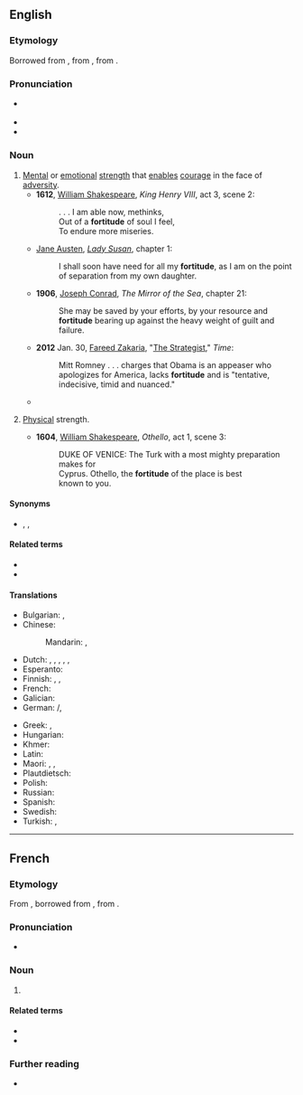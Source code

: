 ==English==

===Etymology===
{{root|en|ine-pro|*bʰerǵʰ-}}
Borrowed from {{bor|en|fro|-}}, from {{der|en|la|fortitūdō||bravery, strength}}, from {{m|la|fortis||brave, strong}}.

===Pronunciation===
* {{a|RP}} {{IPA|en|/ˈfɔːtɪtjuːd/}}
* {{audio|en|LL-Q1860 (eng)-Vealhurl-fortitude.wav|Audio (UK)}}
* {{hyphenation|en|for|ti|tude}}

===Noun===
{{en-noun|~}}

# [[mental|Mental]] or [[emotional]] [[strength]] that [[enable]]s [[courage]] in the face of [[adversity]].
#* '''1612''', [[w:William Shakespeare|William Shakespeare]], ''King Henry VIII'', act 3, scene 2:
#*: . . . I am able now, methinks,
#*: Out of a '''fortitude''' of soul I feel,
#*: To endure more miseries.
#* {{circa|1794}} [[w:Jane Austen|Jane Austen]], ''[[w:Lady Susan|Lady Susan]]'', chapter 1:
#*: I shall soon have need for all my '''fortitude''', as I am on the point of separation from my own daughter.
#* '''1906''', [[w:Joseph Conrad|Joseph Conrad]], ''The Mirror of the Sea'', chapter 21:
#*: She may be saved by your efforts, by your resource and '''fortitude''' bearing up against the heavy weight of guilt and failure.
#* '''2012 ''' Jan. 30, [[w:Fareed Zakaria|Fareed Zakaria]], "[http://www.time.com/time/magazine/article/0,9171,2104842,00.html The Strategist]," ''Time'':
#*: Mitt Romney . . . charges that Obama is an appeaser who apologizes for America, lacks '''fortitude''' and is "tentative, indecisive, timid and nuanced."
#* {{quote-book|en|year=2012|author=Andrew Martin|title=Underground Overground: A passenger's history of the Tube|publisher=Profile Books, {{ISBN|978-1846684777}}|page=267|text=The proper fans might also expend time - about twenty hours - trying to visit every Tube station as quickly as possible. [...] But to visit every station in ''record time'' - which people have been attempting since at least 1960 - requires real '''fortitude'''. You must get up before dawn, you must drink or eat almost nothing, so niggardly is the [[Underground]] with toilet provision.}}
# {{lb|en|archaic}} [[physical|Physical]] strength.
#* '''1604''', [[w:William Shakespeare|William Shakespeare]], ''Othello'', act 1, scene 3:
#*: DUKE OF VENICE: The Turk with a most mighty preparation makes for
#*: Cyprus. Othello, the '''fortitude''' of the place is best
#*: known to you.

====Synonyms====
* {{sense|mental or emotional strength}} {{l|en|inner strength}}, {{l|en|moxie}}, {{l|en|resolve}}

====Related terms====
* {{l|en|forte}}
* {{l|en|fortify}}

====Translations====
{{trans-top|mental or emotional strength}}
* Bulgarian: {{t+|bg|твърдост|f|sc=Cyrl}}, {{t|bg|сила на духа|sc=Cyrl}}
* Chinese:
*: Mandarin: {{t+|cmn|刚毅|tr=gāngyì}}, {{t+|cmn|坚韧|tr=jiānrèn}}
* Dutch: {{t+|nl|taaiheid|f}}, {{t|nl|geesteskracht|f}}, {{t+|nl|volharding|f}}, {{t|nl|volhardendheid|f}}, {{t+|nl|vastberadenheid|f}}, {{t|nl|innerlijke kracht|f}}
* Esperanto: {{t|eo|animforto}}
* Finnish: {{t|fi|mielenlujuus}}, {{t+|fi|lujuus}}, {{t|fi|luonteenlujuus}}
* French: {{t+|fr|fortitude|f}}
* Galician: {{t+|gl|fortaleza|f}}
* German: {{l|de|innere}} {{t+|de|Kraft|f}}/{{t+|de|Stärke|f}}, {{t|de|Standhaftigkeit|f}}
{{trans-mid}}
* Greek: {{t+|el|σθένος|n|sc=Grek}}, {{t+|el|γενναιότητα|f|sc=Grek}}
* Hungarian: {{t+|hu|lelkierő}}
* Khmer: {{t|km|ចិត្ដអត់ធ្មត់|tr=jət ɑt tmʊət|sc=Khmr}}
* Latin: {{t+|la|fortitudo}}
* Maori: {{t|mi|manawaroa}}, {{t|mi|niwha}}, {{t|mi|koromaki}}
* Plautdietsch: {{t|pdt|Browheit|f}}
* Polish: {{t+|pl|hart|m}}
* Russian: {{t|ru|си́ла духа|f}}
* Spanish: {{t+|es|fortaleza}}
* Swedish: {{t+|sv|tapperhet}}
* Turkish: {{t+|tr|metanet}}, {{t+|tr|sebat}}
{{trans-bottom}}
{{C|en|Ethics}}

----

==French==

===Etymology===
{{root|fr|ine-pro|*bʰerǵʰ-}}
From {{inh|fr|fro|}}, borrowed from {{bor|fr|la|fortitūdō||bravery, strength}}, from {{m|la|fortis||brave, strong}}.

===Pronunciation===
* {{fr-IPA}}

===Noun===
{{fr-noun|f}}

# {{l|en|fortitude}}

====Related terms====
* {{l|fr|fort}}
* {{l|fr|fortifier}}

===Further reading===
* {{R:TLFi}}